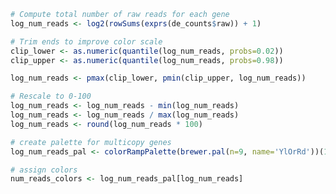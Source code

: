```r
# Compute total number of raw reads for each gene
log_num_reads <- log2(rowSums(exprs(de_counts$raw)) + 1)

# Trim ends to improve color scale
clip_lower <- as.numeric(quantile(log_num_reads, probs=0.02))
clip_upper <- as.numeric(quantile(log_num_reads, probs=0.98))

log_num_reads <- pmax(clip_lower, pmin(clip_upper, log_num_reads))

# Rescale to 0-100
log_num_reads <- log_num_reads - min(log_num_reads)
log_num_reads <- log_num_reads / max(log_num_reads)
log_num_reads <- round(log_num_reads * 100)

# create palette for multicopy genes
log_num_reads_pal <- colorRampPalette(brewer.pal(n=9, name='YlOrRd'))(100)

# assign colors
num_reads_colors <- log_num_reads_pal[log_num_reads]
```
